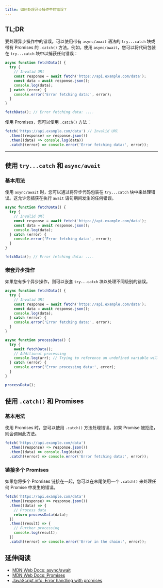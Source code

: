 ```yaml
---
title: 如何处理异步操作中的错误？
---
```


## TL;DR

要处理异步操作中的错误，可以使用带有 `async/await` 语法的 `try...catch` 块或带有 Promises 的 `.catch()` 方法。例如，使用 `async/await`，您可以将代码包装在 `try...catch` 块中以捕获任何错误：

```js live
async function fetchData() {
  try {
    // Invalid URl
    const response = await fetch('https://api.example.com/data');
    const data = await response.json();
    console.log(data);
  } catch (error) {
    console.error('Error fetching data:', error);
  }
}

fetchData(); // Error fetching data: ....
```

使用 Promises，您可以使用 `.catch()` 方法：

```js live
fetch('https://api.example.com/data') // Invalid URl
  .then((response) => response.json())
  .then((data) => console.log(data))
  .catch((error) => console.error('Error fetching data:', error));
```

***

## 使用 `try...catch` 和 `async/await`

### 基本用法

使用 `async/await` 时，您可以通过将异步代码包装在 `try...catch` 块中来处理错误。这允许您捕获在执行 `await` 语句期间发生的任何错误。

```js live
async function fetchData() {
  try {
    // Invalid URl
    const response = await fetch('https://api.example.com/data');
    const data = await response.json();
    console.log(data);
  } catch (error) {
    console.error('Error fetching data:', error);
  }
}

fetchData(); // Error fetching data: ....
```

### 嵌套异步操作

如果您有多个异步操作，则可以嵌套 `try...catch` 块以处理不同级别的错误。

```js live
async function fetchData() {
  try {
    // Invalid URl
    const response = await fetch('https://api.example.com/data');
    const data = await response.json();
    console.log(data);
  } catch (error) {
    console.error('Error fetching data:', error);
  }
}

async function processData() {
  try {
    await fetchData();
    // Additional processing
    console.log(arr); // Trying to reference an undefined variable will throw an error
  } catch (error) {
    console.error('Error processing data:', error);
  }
}

processData();
```

## 使用 `.catch()` 和 Promises

### 基本用法

使用 Promises 时，您可以使用 `.catch()` 方法处理错误。如果 Promise 被拒绝，则会调用此方法。

```js live
fetch('https://api.example.com/data')
  .then((response) => response.json())
  .then((data) => console.log(data))
  .catch((error) => console.error('Error fetching data:', error));
```

### 链接多个 Promises

如果您将多个 Promises 链接在一起，您可以在末尾使用一个 `.catch()` 来处理任何 Promise 中发生的错误。

```js live
fetch('https://api.example.com/data')
  .then((response) => response.json())
  .then((data) => {
    // Process data
    return processData(data);
  })
  .then((result) => {
    // Further processing
    console.log(result);
  })
  .catch((error) => console.error('Error in the chain:', error));
```

## 延伸阅读

* [MDN Web Docs: async/await](https://developer.mozilla.org/en-US/docs/Learn/JavaScript/Asynchronous/Async_await)
* [MDN Web Docs: Promises](https://developer.mozilla.org/en-US/docs/Web/JavaScript/Guide/Using_promises)
* [JavaScript.info: Error handling with promises](https://javascript.info/promise-error-handling)
